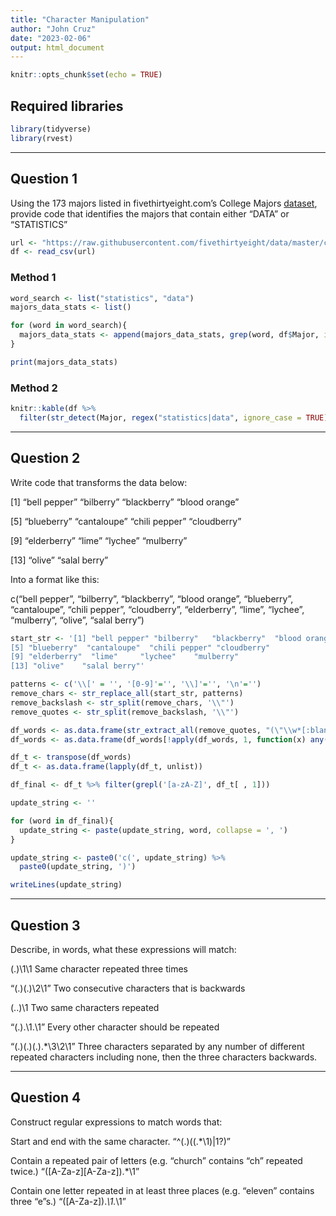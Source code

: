 ```yaml
---
title: "Character Manipulation"
author: "John Cruz"
date: "2023-02-06"
output: html_document
---
```


```r
knitr::opts_chunk$set(echo = TRUE)
```

## Required libraries

```r
library(tidyverse)
library(rvest)
```

---

## Question 1
Using the 173 majors listed in fivethirtyeight.com’s College Majors [dataset](https://fivethirtyeight.com/features/the-economic-guide-to-picking-a-college-major/), provide code that identifies the majors that contain either "DATA" or "STATISTICS"

```r
url <- "https://raw.githubusercontent.com/fivethirtyeight/data/master/college-majors/majors-list.csv"
df <- read_csv(url)
```

### Method 1

```r
word_search <- list("statistics", "data")
majors_data_stats <- list()

for (word in word_search){
  majors_data_stats <- append(majors_data_stats, grep(word, df$Major, ignore.case = TRUE, value = TRUE))
}

print(majors_data_stats)
```
### Method 2

```r
knitr::kable(df %>%
  filter(str_detect(Major, regex("statistics|data", ignore_case = TRUE))))
```

---

## Question 2
Write code that transforms the data below:

[1] "bell pepper"  "bilberry"     "blackberry"   "blood orange"

[5] "blueberry"    "cantaloupe"   "chili pepper" "cloudberry"  

[9] "elderberry"   "lime"         "lychee"       "mulberry"    

[13] "olive"        "salal berry"

Into a format like this:

c("bell pepper", "bilberry", "blackberry", "blood orange", "blueberry", "cantaloupe", "chili pepper", "cloudberry", "elderberry", "lime", "lychee", "mulberry", "olive", "salal berry")

``` r

start_str <- '[1] "bell pepper" "bilberry"   "blackberry"  "blood orange"
[5] "blueberry"  "cantaloupe"  "chili pepper" "cloudberry"
[9] "elderberry"  "lime"     "lychee"    "mulberry"
[13] "olive"    "salal berry"'

patterns <- c('\\[' = '', '[0-9]'='', '\\]'='', '\n'='')
remove_chars <- str_replace_all(start_str, patterns)
remove_backslash <- str_split(remove_chars, '\\"')
remove_quotes <- str_split(remove_backslash, '\\"')

df_words <- as.data.frame(str_extract_all(remove_quotes, "(\"\\w*[:blank:]?\\w*\")+", simplify=TRUE))
df_words <- as.data.frame(df_words[!apply(df_words, 1, function(x) any(x=="")),])

df_t <- transpose(df_words)
df_t <- as.data.frame(lapply(df_t, unlist))

df_final <- df_t %>% filter(grepl('[a-zA-Z]', df_t[ , 1]))

update_string <- ''

for (word in df_final){
  update_string <- paste(update_string, word, collapse = ', ')
}

update_string <- paste0('c(', update_string) %>%
  paste0(update_string, ')')

writeLines(update_string)

```

---

## Question 3
Describe, in words, what these expressions will match:

(.)\1\1
Same character repeated three times

"(.)(.)\\2\\1"
Two consecutive characters that is backwards

(..)\1
Two same characters repeated

"(.).\\1.\\1"
Every other character should be repeated

"(.)(.)(.).*\\3\\2\\1"
Three characters separated by any number of different repeated characters including none, then the three characters backwards.

---

## Question 4
Construct regular expressions to match words that:

Start and end with the same character.
"^(.)((.*\\1)|1?)"

Contain a repeated pair of letters (e.g. "church" contains "ch" repeated twice.)
"([A-Za-z][A-Za-z]).*\\1"

Contain one letter repeated in at least three places (e.g. "eleven" contains three "e"s.)
"([A-Za-z]).*\\1.*\\1"
